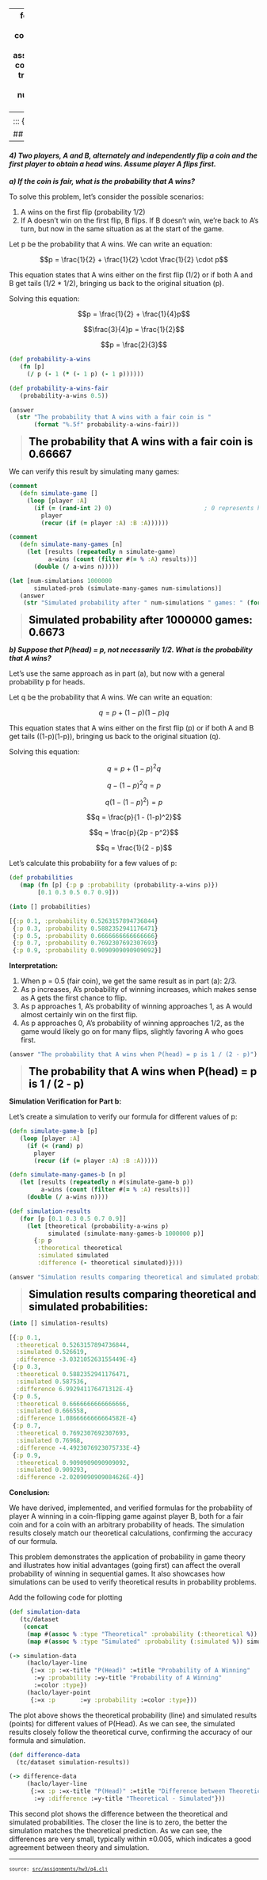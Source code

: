 
---
format:
  html: {toc: true, toc-depth: 3, theme: cosmo, number-sections: false, output-file: assignments.hw3.q4.html}
code-block-background: true
include-in-header: {text: '<link rel = "icon" href = "data:," />'}
toc-title-numbers: false
number-depth: 0

---
<style></style><style>.printedClojure .sourceCode {
  background-color: transparent;
  border-style: none;
}
</style><style>.clay-limit-image-width .clay-image {max-width: 100%}
.clay-side-by-side .sourceCode {margin: 0}
.clay-side-by-side {margin: 1em 0}
</style>
<script src="assignments.hw3.q4_files/md-default2.js" type="text/javascript"></script><script src="assignments.hw3.q4_files/md-default3.js" type="text/javascript"></script><script src="assignments.hw3.q4_files/katex4.js" type="text/javascript"></script><script src="assignments.hw3.q4_files/vega5.js" type="text/javascript"></script><script src="assignments.hw3.q4_files/vega6.js" type="text/javascript"></script><script src="assignments.hw3.q4_files/vega7.js" type="text/javascript"></script><link href="https://cdn.jsdelivr.net/npm/katex@0.16.10/dist/katex.min.css" rel="stylesheet" type="text/css" />

::: {.sourceClojure}
```clojure
(ns assignments.hw3.q4
   (:require
    [assignments.hw3.utils :refer :all]
    [tablecloth.api :as tc]
    [scicloj.hanamicloth.v1.api :as haclo]))
```
:::


## Question 4
---

#### *4) Two players, A and B, alternately and independently flip a coin and the first player to obtain a head wins. Assume player A flips first.*

***a) If the coin is fair, what is the probability that A wins?***

To solve this problem, let's consider the possible scenarios:

1. A wins on the first flip (probability 1/2)
2. If A doesn't win on the first flip, B flips. If B doesn't win, we're back to A's turn, but now in the same situation as at the start of the game.

Let p be the probability that A wins. We can write an equation:

$$p = \frac{1}{2} + \frac{1}{2} \cdot \frac{1}{2} \cdot p$$

This equation states that A wins either on the first flip (1/2) or if both A and B get tails (1/2 * 1/2), bringing us back to the original situation (p).

Solving this equation:

$$p = \frac{1}{2} + \frac{1}{4}p$$

$$\frac{3}{4}p = \frac{1}{2}$$

$$p = \frac{2}{3}$$


::: {.sourceClojure}
```clojure
(def probability-a-wins
   (fn [p]
     (/ p (- 1 (* (- 1 p) (- 1 p))))))
```
:::



::: {.sourceClojure}
```clojure
(def probability-a-wins-fair
   (probability-a-wins 0.5))
```
:::



::: {.sourceClojure}
```clojure
(answer
  (str "The probability that A wins with a fair coin is "
       (format "%.5f" probability-a-wins-fair)))
```
:::


> <span style="color: black; font-size: 1.5em;">**The probability that A wins with a fair coin is 0.66667**</span>

We can verify this result by simulating many games:


::: {.sourceClojure}
```clojure
(comment
   (defn simulate-game []
     (loop [player :A]
       (if (= (rand-int 2) 0)                          ; 0 represents heads
         player
         (recur (if (= player :A) :B :A))))))
```
:::



::: {.sourceClojure}
```clojure
(comment
   (defn simulate-many-games [n]
     (let [results (repeatedly n simulate-game)
           a-wins (count (filter #(= % :A) results))]
       (double (/ a-wins n)))))
```
:::



::: {.sourceClojure}
```clojure
(let [num-simulations 1000000
       simulated-prob (simulate-many-games num-simulations)]
   (answer
    (str "Simulated probability after " num-simulations " games: " (format "%.4f" simulated-prob))))
```
:::


> <span style="color: black; font-size: 1.5em;">**Simulated probability after 1000000 games: 0.6673**</span>

***b) Suppose that P(head) = p, not necessarily 1/2. What is the probability that A wins?***

Let's use the same approach as in part (a), but now with a general probability p for heads.

Let q be the probability that A wins. We can write an equation:

$$q = p + (1-p)(1-p)q$$

This equation states that A wins either on the first flip (p) or if both A and B get tails ((1-p)(1-p)), bringing us back to the original situation (q).

Solving this equation:

$$q = p + (1-p)^2q$$

$$q - (1-p)^2q = p$$

$$q(1 - (1-p)^2) = p$$

$$q = \frac{p}{1 - (1-p)^2}$$

$$q = \frac{p}{2p - p^2}$$

$$q = \frac{1}{2 - p}$$

Let's calculate this probability for a few values of p:


::: {.sourceClojure}
```clojure
(def probabilities
   (map (fn [p] {:p p :probability (probability-a-wins p)})
        [0.1 0.3 0.5 0.7 0.9]))
```
:::



::: {.sourceClojure}
```clojure
(into [] probabilities)
```
:::



::: {.printedClojure}
```clojure
[{:p 0.1, :probability 0.5263157894736844}
 {:p 0.3, :probability 0.5882352941176471}
 {:p 0.5, :probability 0.6666666666666666}
 {:p 0.7, :probability 0.7692307692307693}
 {:p 0.9, :probability 0.9090909090909092}]

```
:::


**Interpretation:**

1. When p = 0.5 (fair coin), we get the same result as in part (a): 2/3.
2. As p increases, A's probability of winning increases, which makes sense as A gets the first chance to flip.
3. As p approaches 1, A's probability of winning approaches 1, as A would almost certainly win on the first flip.
4. As p approaches 0, A's probability of winning approaches 1/2, as the game would likely go on for many flips, slightly favoring A who goes first.


::: {.sourceClojure}
```clojure
(answer "The probability that A wins when P(head) = p is 1 / (2 - p)")
```
:::


> <span style="color: black; font-size: 1.5em;">**The probability that A wins when P(head) = p is 1 / (2 - p)**</span>

**Simulation Verification for Part b:**

Let's create a simulation to verify our formula for different values of p:


::: {.sourceClojure}
```clojure
(defn simulate-game-b [p]
   (loop [player :A]
     (if (< (rand) p)
       player
       (recur (if (= player :A) :B :A)))))
```
:::



::: {.sourceClojure}
```clojure
(defn simulate-many-games-b [n p]
   (let [results (repeatedly n #(simulate-game-b p))
         a-wins (count (filter #(= % :A) results))]
     (double (/ a-wins n))))
```
:::



::: {.sourceClojure}
```clojure
(def simulation-results
   (for [p [0.1 0.3 0.5 0.7 0.9]]
     (let [theoretical (probability-a-wins p)
           simulated (simulate-many-games-b 1000000 p)]
       {:p p
        :theoretical theoretical
        :simulated simulated
        :difference (- theoretical simulated)})))
```
:::



::: {.sourceClojure}
```clojure
(answer "Simulation results comparing theoretical and simulated probabilities:")
```
:::


> <span style="color: black; font-size: 1.5em;">**Simulation results comparing theoretical and simulated probabilities:**</span>


::: {.sourceClojure}
```clojure
(into [] simulation-results)
```
:::



::: {.printedClojure}
```clojure
[{:p 0.1,
  :theoretical 0.5263157894736844,
  :simulated 0.526619,
  :difference -3.032105263155449E-4}
 {:p 0.3,
  :theoretical 0.5882352941176471,
  :simulated 0.587536,
  :difference 6.992941176471312E-4}
 {:p 0.5,
  :theoretical 0.6666666666666666,
  :simulated 0.666558,
  :difference 1.0866666666664582E-4}
 {:p 0.7,
  :theoretical 0.7692307692307693,
  :simulated 0.76968,
  :difference -4.4923076923075733E-4}
 {:p 0.9,
  :theoretical 0.9090909090909092,
  :simulated 0.909293,
  :difference -2.0209090909084626E-4}]

```
:::


**Conclusion:**

We have derived, implemented, and verified formulas for the probability of player A winning in a coin-flipping game against player B, both for a fair coin and for a coin with an arbitrary probability of heads. The simulation results closely match our theoretical calculations, confirming the accuracy of our formula.

This problem demonstrates the application of probability in game theory and illustrates how initial advantages (going first) can affect the overall probability of winning in sequential games. It also showcases how simulations can be used to verify theoretical results in probability problems.

Add the following code for plotting


::: {.sourceClojure}
```clojure
(def simulation-data
   (tc/dataset
    (concat
     (map #(assoc % :type "Theoretical" :probability (:theoretical %)) simulation-results)
     (map #(assoc % :type "Simulated" :probability (:simulated %)) simulation-results))))
```
:::



::: {.sourceClojure}
```clojure
(-> simulation-data
     (haclo/layer-line
      {:=x :p :=x-title "P(Head)" :=title "Probability of A Winning"
       :=y :probability :=y-title "Probability of A Winning"
       :=color :type})
     (haclo/layer-point
      {:=x :p       :=y :probability :=color :type}))
```
:::



```{=html}
<div><script>vegaEmbed(document.currentScript.parentElement, {"encoding":{"x":{"field":"x","type":"nominal"},"y":{"field":"y","type":"nominal"}},"usermeta":{"embedOptions":{"renderer":"svg"}},"width":400,"background":"floralwhite","layer":[{"mark":{"type":"line","tooltip":true},"encoding":{"color":{"field":"type","type":"nominal"},"x":{"field":"p","type":"quantitative","title":"P(Head)"},"y":{"field":"probability","type":"quantitative","title":"Probability of A Winning"}},"data":{"values":"p,theoretical,simulated,difference,type,probability\n0.1,0.5263157894736844,0.526619,-3.032105263155449E-4,Theoretical,0.5263157894736844\n0.3,0.5882352941176471,0.587536,6.992941176471312E-4,Theoretical,0.5882352941176471\n0.5,0.6666666666666666,0.666558,1.0866666666664582E-4,Theoretical,0.6666666666666666\n0.7,0.7692307692307693,0.76968,-4.4923076923075733E-4,Theoretical,0.7692307692307693\n0.9,0.9090909090909092,0.909293,-2.0209090909084626E-4,Theoretical,0.9090909090909092\n0.1,0.5263157894736844,0.526619,-3.032105263155449E-4,Simulated,0.526619\n0.3,0.5882352941176471,0.587536,6.992941176471312E-4,Simulated,0.587536\n0.5,0.6666666666666666,0.666558,1.0866666666664582E-4,Simulated,0.666558\n0.7,0.7692307692307693,0.76968,-4.4923076923075733E-4,Simulated,0.76968\n0.9,0.9090909090909092,0.909293,-2.0209090909084626E-4,Simulated,0.909293\n","format":{"type":"csv"}}},{"mark":{"type":"circle","tooltip":true},"encoding":{"color":{"field":"type","type":"nominal"},"x":{"field":"p","type":"quantitative"},"y":{"field":"probability","type":"quantitative"}},"data":{"values":"p,theoretical,simulated,difference,type,probability\n0.1,0.5263157894736844,0.526619,-3.032105263155449E-4,Theoretical,0.5263157894736844\n0.3,0.5882352941176471,0.587536,6.992941176471312E-4,Theoretical,0.5882352941176471\n0.5,0.6666666666666666,0.666558,1.0866666666664582E-4,Theoretical,0.6666666666666666\n0.7,0.7692307692307693,0.76968,-4.4923076923075733E-4,Theoretical,0.7692307692307693\n0.9,0.9090909090909092,0.909293,-2.0209090909084626E-4,Theoretical,0.9090909090909092\n0.1,0.5263157894736844,0.526619,-3.032105263155449E-4,Simulated,0.526619\n0.3,0.5882352941176471,0.587536,6.992941176471312E-4,Simulated,0.587536\n0.5,0.6666666666666666,0.666558,1.0866666666664582E-4,Simulated,0.666558\n0.7,0.7692307692307693,0.76968,-4.4923076923075733E-4,Simulated,0.76968\n0.9,0.9090909090909092,0.909293,-2.0209090909084626E-4,Simulated,0.909293\n","format":{"type":"csv"}}}],"height":300,"data":{"url":"assignments.hw3.q4_files\/0.csv","format":{"type":"csv"}}});</script></div>
```


The plot above shows the theoretical probability (line) and simulated results (points) for different values of P(Head). As we can see, the simulated results closely follow the theoretical curve, confirming the accuracy of our formula and simulation.


::: {.sourceClojure}
```clojure
(def difference-data
  (tc/dataset simulation-results))
```
:::



::: {.sourceClojure}
```clojure
(-> difference-data
     (haclo/layer-line
      {:=x :p :=x-title "P(Head)" :=title "Difference between Theoretical and Simulated Probabilities"
       :=y :difference :=y-title "Theoretical - Simulated"}))
```
:::



```{=html}
<div><script>vegaEmbed(document.currentScript.parentElement, {"encoding":{"x":{"field":"x","type":"nominal"},"y":{"field":"y","type":"nominal"}},"usermeta":{"embedOptions":{"renderer":"svg"}},"width":400,"background":"floralwhite","layer":[{"mark":{"type":"line","tooltip":true},"encoding":{"x":{"field":"p","type":"quantitative","title":"P(Head)"},"y":{"field":"difference","type":"quantitative","title":"Theoretical - Simulated"}},"data":{"values":"p,theoretical,simulated,difference\n0.1,0.5263157894736844,0.526619,-3.032105263155449E-4\n0.3,0.5882352941176471,0.587536,6.992941176471312E-4\n0.5,0.6666666666666666,0.666558,1.0866666666664582E-4\n0.7,0.7692307692307693,0.76968,-4.4923076923075733E-4\n0.9,0.9090909090909092,0.909293,-2.0209090909084626E-4\n","format":{"type":"csv"}}}],"height":300,"data":{"url":"assignments.hw3.q4_files\/1.csv","format":{"type":"csv"}}});</script></div>
```


This second plot shows the difference between the theoretical and simulated probabilities. The closer the line is to zero, the better the simulation matches the theoretical prediction. As we can see, the differences are very small, typically within ±0.005, which indicates a good agreement between theory and simulation.


```{=html}
<div style="background-color:grey;height:2px;width:100%;"></div>
```



```{=html}
<div><pre><small><small>source: <a href="https://github.com/adabwana/f24-m6410-hw3/blob/master/src/assignments/hw3/q4.clj">src/assignments/hw3/q4.clj</a></small></small></pre></div>
```
